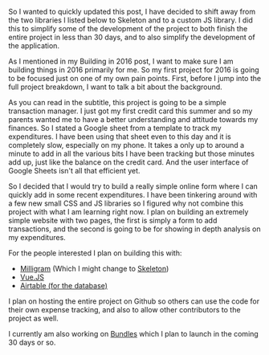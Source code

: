 



So I wanted to quickly updated this post, I have decided to shift away from the two libraries I listed below to Skeleton and to a custom JS library. I
did this to simplify some of the development of the project to both finish the entire project in less than 30 days, and to also simplify the development of
the application.

As I mentioned in my Building in 2016 post, I want to make sure I am building things in 2016 primarily for me. So my first project for 2016 is going to be focused just on one of my own pain points. First, before I jump into the full project breakdown, I want to talk a bit about the background.

As you can read in the subtitle, this project is going to be a simple transaction manager. I just got my first credit card this summer and so my parents wanted me to have a better understanding and attitude towards my finances. So I stated a Google sheet from a template to track my expenditures. I have been using that sheet even to this day and it is completely slow, especially on my phone. It takes a only up to around a minute to add in all the various bits I have been tracking but those minutes add up, just like the balance on the credit card. And the user interface of Google Sheets isn't all that efficient yet.

So I decided that I would try to build a really simple online form where I can quickly add in some recent expenditures. I have been tinkering around with a few new small CSS and JS libraries so I figured why not combine this project with what I am learning right now. I plan on building an extremely simple website with two pages, the first is simply a form to add transactions, and the second is going to be for showing in depth analysis on my expenditures.

For the people interested I plan on building this with:

- <a href="http://milligram.github.io/">Milligram</a> (Which I might change to <a href="http://getskeleton.com">Skeleton</a>)
- <a href="http://vuejs.org/">Vue.JS</a>
- <a href="https://airtable.com/">Airtable (for the database)</a>

I plan on hosting the entire project on Github so others can use the code for their own expense tracking, and also to allow other contributors to the project as well.

I currently am also working on <a href="http://goexploring.today">Bundles</a> which I plan to launch in the coming 30 days or so.

